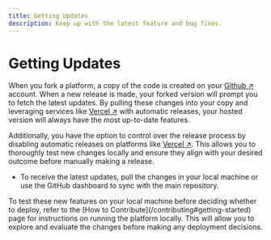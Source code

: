 ```yaml
---
title: Getting Updates
description: Keep up with the latest feature and bug fixes.
---
```



# Getting Updates

When you fork a platform, a copy of the code is created on your [Github ↗](https://github.com) account. When a new release is made, your forked version will prompt you to fetch the latest updates. By pulling these changes into your copy and leveraging services like [Vercel ↗](https://vercel.com/) with automatic releases, your hosted version will always have the most up-to-date features.

Additionally, you have the option to control over the release process by disabling automatic releases on platforms like [Vercel ↗](https://vercel.com/). This allows you to thoroughly test new changes locally and ensure they align with your desired outcome before manually making a release.

- To receive the latest updates, pull the changes in your local machine or use the GitHub dashboard to sync with the main repository.

<Callout type="info" emoji="ℹ️">
  To test these new features on your local machine before deciding whether to
  deploy, refer to the [How to Contribute](/contributing#getting-started) page
  for instructions on running the platform locally. This will allow you to
  explore and evaluate the changes before making any deployment decisions.
</Callout>
